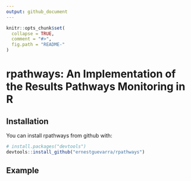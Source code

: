 ```yaml
---
output: github_document
---
```


<!-- README.md is generated from README.Rmd. Please edit that file -->

```r
knitr::opts_chunk$set(
  collapse = TRUE,
  comment = "#>",
  fig.path = "README-"
)
```

# rpathways: An Implementation of the Results Pathways Monitoring in R



## Installation

You can install rpathways from github with:

```r
# install.packages("devtools")
devtools::install_github("ernestguevarra/rpathways")
```

## Example

